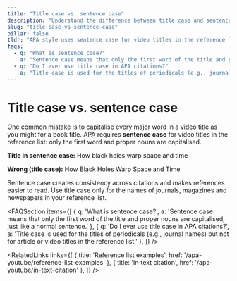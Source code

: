 ```yaml
---
title: "Title case vs. sentence case"
description: "Understand the difference between title case and sentence case and why APA7 uses sentence case for video titles in the reference list."
slug: "title-case-vs-sentence-case"
pillar: false
tldr: "APA style uses sentence case for video titles in the reference list: capitalise only the first word and proper nouns. Title case (capitalising major words) is not used for video titles."
faqs:
  - q: "What is sentence case?"
    a: "Sentence case means that only the first word of the title and proper nouns are capitalised, just like a normal sentence."
  - q: "Do I ever use title case in APA citations?"
    a: "Title case is used for the titles of periodicals (e.g., journal names) but not for article or video titles in the reference list."
---
```


# Title case vs. sentence case

<AnswerCard title="TL;DR" tldr="APA style uses sentence case for video titles in the reference list: capitalise only the first word and proper nouns. Title case (capitalising major words) is not used for video titles." />

One common mistake is to capitalise every major word in a video title
as you might for a book title.  APA requires **sentence case** for
video titles in the reference list: only the first word and proper
nouns are capitalised.

<DataBox title="Example of sentence case">
  <p><strong>Title in sentence case:</strong> How black holes warp space and time</p>
  <p><strong>Wrong (title case):</strong> How Black Holes Warp Space and Time</p>
</DataBox>

Sentence case creates consistency across citations and makes
references easier to read.  Use title case only for the names of
journals, magazines and newspapers in your reference list.

<AdSlot />

<FAQSection items={[
  { q: 'What is sentence case?', a: 'Sentence case means that only the first word of the title and proper nouns are capitalised, just like a normal sentence.' },
  { q: 'Do I ever use title case in APA citations?', a: 'Title case is used for the titles of periodicals (e.g., journal names) but not for article or video titles in the reference list.' },
]} />

<RelatedLinks links={[
  { title: 'Reference list examples', href: '/apa-youtube/reference-list-examples' },
  { title: 'In‑text citation', href: '/apa-youtube/in-text-citation' },
]} />